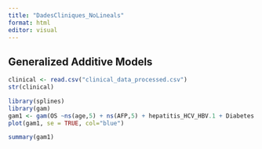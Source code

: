 ```yaml
---
title: "DadesCliniques_NoLineals"
format: html
editor: visual
---
```


## Generalized Additive Models

```r
clinical <- read.csv("clinical_data_processed.csv")
str(clinical)
```
```r
library(splines)
library(gam)
gam1 <- gam(OS ~ns(age,5) + ns(AFP,5) + hepatitis_HCV_HBV.1 + Diabetes + Personal_history_cancer + tumor_nodul, data = clinical)
plot(gam1, se = TRUE, col="blue")
```

```r
summary(gam1)
```

